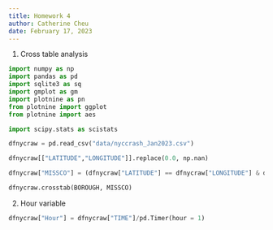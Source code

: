 ```yaml
---
title: Homework 4
author: Catherine Cheu
date: February 17, 2023
---
```


1. Cross table analysis

```python
import numpy as np
import pandas as pd
import sqlite3 as sq
import gmplot as gm
import plotnine as pn
from plotnine import ggplot
from plotnine import aes

import scipy.stats as scistats

dfnycraw = pd.read_csv("data/nyccrash_Jan2023.csv")

dfnycraw[["LATITUDE","LONGITUDE"]].replace(0.0, np.nan)

dfnycraw["MISSCO"] = (dfnycraw["LATITUDE"] == dfnycraw["LONGITUDE"] & dfnycraw["BOROUGH"] != 'NaN').astype(int)

dfnycraw.crosstab(BOROUGH, MISSCO)
```

2. Hour variable

```python

dfnycraw["Hour"] = dfnycraw["TIME"]/pd.Timer(hour = 1)
```